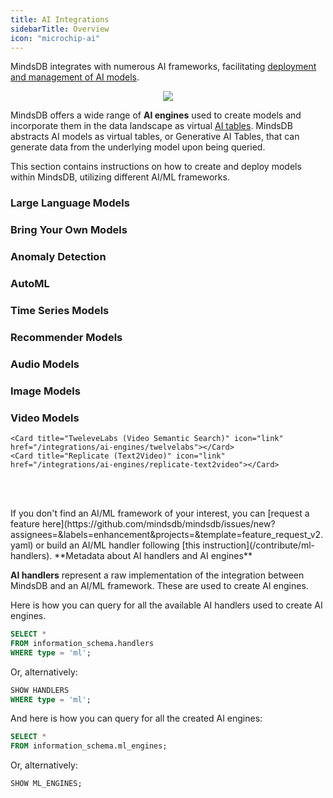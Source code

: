 ```yaml
---
title: AI Integrations
sidebarTitle: Overview
icon: "microchip-ai"
---
```


MindsDB integrates with numerous AI frameworks, facilitating [deployment and management of AI models](/model-management).

<p align="center">
  <img src="/assets/ai-integrations.png" />
</p>

MindsDB offers a wide range of <strong>AI engines</strong> used to create models and incorporate them in the data landscape as virtual [AI tables](/generative-ai-tables). MindsDB abstracts AI models as virtual tables, or Generative AI Tables, that can generate data from the underlying model upon being queried.

<Info>
This section contains instructions on how to create and deploy models within MindsDB, utilizing different AI/ML frameworks.
</Info>

### Large Language Models

<CardGroup cols={4}>
    <Card title="Anthropic" icon="link" href="/integrations/ai-engines/anthropic"></Card>
    <Card title="Anyscale Endpoints" icon="link" href="/integrations/ai-engines/anyscale"></Card>
    <Card title="Cohere" icon="link" href="/integrations/ai-engines/cohere"></Card>
    <Card title="Google Gemini" icon="link" href="/integrations/ai-engines/google_gemini"></Card>
    <Card title="Hugging Face" icon="link" href="/integrations/ai-engines/huggingface"></Card>
    <Card title="Hugging Face Inference API" icon="link" href="/integrations/ai-engines/huggingface_inference_api"></Card>
    <Card title="LangChain" icon="link" href="/integrations/ai-engines/langchain"></Card>
    <Card title="LlamaIndex" icon="link" href="/integrations/ai-engines/llamaindex"></Card>
    <Card title="MonkeyLearn" icon="link" href="/integrations/ai-engines/monkeylearn"></Card>
    <Card title="Minds Endpoint" icon="link" href="/integrations/ai-engines/minds_endpoint"></Card>
    <Card title="Ollama" icon="link" href="/integrations/ai-engines/ollama"></Card>
    <Card title="OpenAI" icon="link" href="/integrations/ai-engines/openai"></Card>
    <Card title="Replicate (LLM)" icon="link" href="/integrations/ai-engines/replicate-llm"></Card>
    <Card title="Vertex AI" icon="link" href="/integrations/ai-engines/vertex"></Card>
    
</CardGroup>

### Bring Your Own Models

<CardGroup cols={4}>
    <Card title="BYOM" icon="link" href="/integrations/ai-engines/byom"></Card>
    <Card title="MLflow" icon="link" href="/integrations/ai-engines/mlflow"></Card>
    <Card title="Ray Serve" icon="link" href="/integrations/ai-engines/ray-serve"></Card>
    
</CardGroup>

### Anomaly Detection

<CardGroup cols={4}>
    <Card title="Anomaly Detection" icon="link" href="/integrations/ai-engines/anomaly"></Card>

</CardGroup>

### AutoML

<CardGroup cols={4}>
    <Card title="Lightwood" icon="link" href="/integrations/ai-engines/lightwood"></Card>
    <Card title="PyCaret" icon="link" href="/integrations/ai-engines/pycaret"></Card>

</CardGroup>

### Time Series Models

<CardGroup cols={4}>
    <Card title="NeuralForecast" icon="link" href="/integrations/ai-engines/neuralforecast"></Card>
    <Card title="StatsForecast" icon="link" href="/integrations/ai-engines/statsforecast"></Card>
    <Card title="TimeGPT" icon="link" href="/integrations/ai-engines/timegpt"></Card>

</CardGroup>

### Recommender Models

<CardGroup cols={4}>
    <Card title="LightFM" icon="link" href="/integrations/ai-engines/lightfm"></Card>
    <Card title="Popularity Recommender" icon="link" href="/integrations/ai-engines/popularity-recommender"></Card>

</CardGroup>

### Audio Models

<CardGroup cols={4}>
    <Card title="Replicate (Audio)" icon="link" href="/integrations/ai-engines/replicate-audio"></Card>
</CardGroup>

### Image Models

<CardGroup cols={4}>
    <Card title="Replicate (Text2Img)" icon="link" href="/integrations/ai-engines/replicate-text2img"></Card>
    <Card title="Replicate (Img2Text)" icon="link" href="/integrations/ai-engines/replicate-img2txt"></Card>
</CardGroup>

### Video Models

<CardGroup cols={4}>

    <Card title="TweleveLabs (Video Semantic Search)" icon="link" href="/integrations/ai-engines/twelvelabs"></Card>
    <Card title="Replicate (Text2Video)" icon="link" href="/integrations/ai-engines/replicate-text2video"></Card>
</CardGroup>

<br></br>

<Tip>
If you don't find an AI/ML framework of your interest, you can [request a feature here](https://github.com/mindsdb/mindsdb/issues/new?assignees=&labels=enhancement&projects=&template=feature_request_v2.yaml) or build an AI/ML handler following [this instruction](/contribute/ml-handlers).
</Tip>

<Info>
**Metadata about AI handlers and AI engines**

**AI handlers** represent a raw implementation of the integration between MindsDB and an AI/ML framework. These are used to create AI engines.

Here is how you can query for all the available AI handlers used to create AI engines.

  ```sql
  SELECT *
  FROM information_schema.handlers
  WHERE type = 'ml';
  ```

  Or, alternatively:

  ```sql
  SHOW HANDLERS
  WHERE type = 'ml';
  ```

And here is how you can query for all the created AI engines:

  ```sql
  SELECT *
  FROM information_schema.ml_engines;
  ```

  Or, alternatively:

  ```sql
  SHOW ML_ENGINES;
  ```
</Info>
